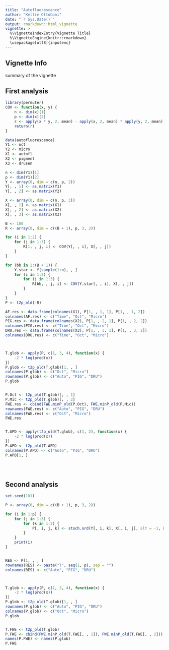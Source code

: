 ```yaml
---
title: "Autofluorescence"
author: "Kellie Ottoboni"
date: "`r Sys.Date()`"
output: rmarkdown::html_vignette
vignette: >
  %\VignetteIndexEntry{Vignette Title}
  %\VignetteEngine{knitr::rmarkdown}
  \usepackage[utf8]{inputenc}
---
```


## Vignette Info

summary of the vignette

## First analysis

```r
library(permuter)
COV <- function(x, y) {
    n <- dim(x)[1]
    p <- dim(x)[2]
    r <- apply(x * y, 2, mean) - apply(x, 2, mean) * apply(y, 2, mean)
    return(r)
}

data(autofluorescence)
Y1 <- oct
Y2 <- micro
X1 <- autofl
X2 <- pigment
X3 <- drusen

n <- dim(Y1)[1]
p <- dim(Y1)[2]
Y <- array(0, dim = c(n, p, 2))
Y[, , 1] <- as.matrix(Y1)
Y[, , 2] <- as.matrix(Y2)

X <- array(0, dim = c(n, p, 3))
X[, , 1] <- as.matrix(X1)
X[, , 2] <- as.matrix(X2)
X[, , 3] <- as.matrix(X3)

B <- 100
R <- array(0, dim = c((B + 1), p, 3, 2))

for (i in 1:2) {
    for (j in 1:3) {
        R[1, , j, i] <- COV(Y[, , i], X[, , j])
    }
}

for (bb in 2:(B + 1)) {
    Y.star <- Y[sample(1:n), , ]
    for (i in 1:2) {
        for (j in 1:3) {
            R[bb, , j, i] <- COV(Y.star[, , i], X[, , j])
        }
    }
}
P <- t2p_old(-R)

AF.res <- data.frame(colnames(X1), P[1, , 1, 1], P[1, , 1, 2])
colnames(AF.res) <- c("Time", "Oct", "Micro")
PIG.res <- data.frame(colnames(X2), P[1, , 2, 1], P[1, , 2, 2])
colnames(PIG.res) <- c("Time", "Oct", "Micro")
DRU.res <- data.frame(colnames(X3), P[1, , 3, 1], P[1, , 3, 2])
colnames(DRU.res) <- c("Time", "Oct", "Micro")



T.glob <- apply(P, c(1, 3, 4), function(x) {
    -2 * log(prod(x))
})
P.glob <- t2p_old(T.glob)[1, , ]
colnames(P.glob) <- c("Oct", "Micro")
rownames(P.glob) <- c("Auto", "PIG", "DRU")
P.glob


P.Oct <- t2p_old(T.glob)[, , 1]
P.Mic <- t2p_old(T.glob)[, , 2]
FWE.res <- cbind(FWE.minP_old(P.Oct), FWE.minP_old(P.Mic))
rownames(FWE.res) <- c("Auto", "PIG", "DRU")
colnames(FWE.res) <- c("Oct", "Micro")
FWE.res


T.APD <- apply(t2p_old(T.glob), c(1, 2), function(x) {
    -2 * log(prod(x))
})
P.APD <- t2p_old(T.APD)
colnames(P.APD) <- c("Auto", "PIG", "DRU")
P.APD[1, ]


 


```

## Second analysis

```r
set.seed(101)

P <- array(0, dim = c((B + 1), p, 3, 2))

for (i in 1:p) {
    for (j in 1:3) {
        for (k in 1:2) {
            P[, i, j, k] <- stoch.ord(Y[, i, k], X[, i, j], alt = -1, B = B)
        }
    }
    print(i)
}


RES <- P[1, , , ]
rownames(RES) <- paste("T", seq(1, p), sep = "")
colnames(RES) <- c("Auto", "PIG", "DRU")



T.glob <- apply(P, c(1, 3, 4), function(x) {
    -2 * log(prod(x))
})
P.glob <- t2p_old(T.glob)[1, , ]
rownames(P.glob) <- c("Auto", "PIG", "DRU")
colnames(P.glob) <- c("Oct", "Micro")
P.glob


T.FWE <- t2p_old(T.glob)
P.FWE <- cbind(FWE.minP_old(T.FWE[, , 1]), FWE.minP_old(T.FWE[, , 2]))
names(P.FWE) <- names(P.glob)
P.FWE


 


```